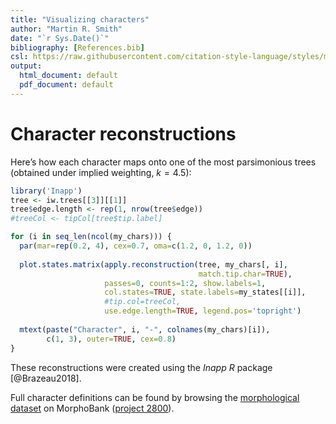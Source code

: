```yaml
---
title: "Visualizing characters"
author: "Martin R. Smith"
date: "`r Sys.Date()`"
bibliography: [References.bib]
csl: https://raw.githubusercontent.com/citation-style-language/styles/master/apa-old-doi-prefix.csl
output:
  html_document: default
  pdf_document: default
---
```


# Character reconstructions {#reconstructions}

Here's how each character maps onto one of the most parsimonious trees (obtained under implied weighting, $k = 4.5$):

```R
library('Inapp')
tree <- iw.trees[[3]][[1]]
tree$edge.length <- rep(1, nrow(tree$edge))
#treeCol <- tipCol[tree$tip.label]

for (i in seq_len(ncol(my_chars))) {
  par(mar=rep(0.2, 4), cex=0.7, oma=c(1.2, 0, 1.2, 0))
  
  plot.states.matrix(apply.reconstruction(tree, my_chars[, i],
                                          match.tip.char=TRUE),
                     passes=0, counts=1:2, show.labels=1,
                     col.states=TRUE, state.labels=my_states[[i]],
                     #tip.col=treeCol, 
                     use.edge.length=TRUE, legend.pos='topright')
  
  mtext(paste("Character", i, "-", colnames(my_chars)[i]),
        c(1, 3), outer=TRUE, cex=0.8)
}
```

These reconstructions were created using the _Inapp_ _R_ package [@Brazeau2018].

Full character definitions can be found by browsing the [morphological dataset](#dataset) on MorphoBank ([project 2800](https://morphobank.org/permalink/?P2800)).
